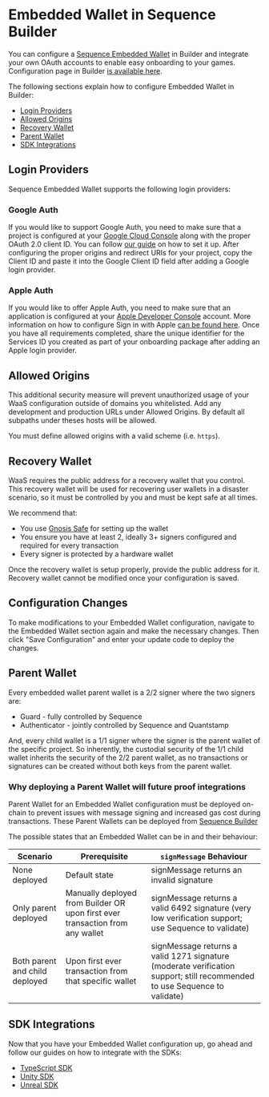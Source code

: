 # Embedded Wallet in Sequence Builder
You can configure a [Sequence Embedded Wallet](/solutions/wallets/embedded-wallet/overview) in Builder and integrate your own OAuth accounts to enable easy onboarding to your games. Configuration page in Builder [is available here](https://sequence.build/project/default/wallet/embedded-wallet).

The following sections explain how to configure Embedded Wallet in Builder:
- [Login Providers](/solutions/builder/embedded-wallet#login-providers)
- [Allowed Origins](/solutions/builder/embedded-wallet#allowed-origins)
- [Recovery Wallet](/solutions/builder/embedded-wallet#recovery-wallet)
- [Parent Wallet](/solutions/builder/embedded-wallet#parent-wallet)
- [SDK Integrations](/solutions/builder/embedded-wallet#sdk-integrations)

## Login Providers
Sequence Embedded Wallet supports the following login providers:

### Google Auth
If you would like to support Google Auth, you need to make sure that a project is configured at your [Google Cloud Console](https://console.cloud.google.com/) along with the proper OAuth 2.0 client ID. You can follow [our guide](/solutions/builder/embedded-wallet/google-configuration) on how to set it up. After configuring the proper origins and redirect URIs for your project, copy the Client ID and paste it into the Google Client ID field after adding a Google login provider.

### Apple Auth
If you would like to offer Apple Auth, you need to make sure that an application is configured at your [Apple Developer Console](https://developer.apple.com/account) account. More information on how to configure Sign in with Apple [can be found here](/solutions/builder/embedded-wallet/apple-configuration). Once you have all requirements completed, share the unique identifier for the Services ID you created as part of your onboarding package after adding an Apple login provider.

## Allowed Origins
This additional security measure will prevent unauthorized usage of your WaaS configuration outside of domains you whitelisted. Add any development and production URLs under Allowed Origins. By default all subpaths under theses hosts will be allowed.

You must define allowed origins with a valid scheme (i.e. `https`).

## Recovery Wallet
WaaS requires the public address for a recovery wallet that you control. This recovery wallet will be used for recovering user wallets in a disaster scenario, so it must be controlled by you and must be kept safe at all times.

We recommend that:

- You use [Gnosis Safe](https://safe.global/) for setting up the wallet
- You ensure you have at least 2, ideally 3+ signers configured and required for every transaction
- Every signer is protected by a hardware wallet

Once the recovery wallet is setup properly, provide the public address for it. Recovery wallet cannot be modified once your configuration is saved.

## Configuration Changes
To make modifications to your Embedded Wallet configuration, navigate to the Embedded Wallet section again and make the necessary changes. Then click "Save Configuration" and enter your update code to deploy the changes.

## Parent Wallet

Every embedded wallet parent wallet is a 2/2 signer where the two signers are:
- Guard - fully controlled by Sequence
- Authenticator - jointly controlled by Sequence and Quantstamp

And, every child wallet is a 1/1 signer where the signer is the parent wallet of the specific project. So inherently, the custodial security of the 1/1 child wallet inherits the security of the 2/2 parent wallet, as no transactions or signatures can be created without both keys from the parent wallet.

### Why deploying a Parent Wallet will future proof integrations

Parent Wallet for an Embedded Wallet configuration must be deployed on-chain to prevent issues with message signing and increased gas cost during transactions. These Parent Wallets can be deployed from [Sequence Builder](https://sequence.build)

The possible states that an Embedded Wallet can be in and their behaviour:

| Scenario      | Prerequisite   | `signMessage` Behaviour|
| ---           | ---            | ---                    |
| None deployed   | Default state | signMessage returns an invalid signature |
| Only parent deployed | Manually deployed from Builder OR upon first ever transaction from any wallet | signMessage returns a valid 6492 signature (very low verification support; use Sequence to validate) |
| Both parent and child deployed | Upon first ever transaction from that specific wallet | signMessage returns a valid 1271 signature (moderate verification support; still recommended to use Sequence to validate) |

## SDK Integrations
Now that you have your Embedded Wallet configuration up, go ahead and follow our guides on how to integrate with the SDKs:

- [TypeScript SDK](/solutions/wallets/embedded-wallet/overview)
- [Unity SDK](/sdk/unity/overview)
- [Unreal SDK](/sdk/unreal/overview)
